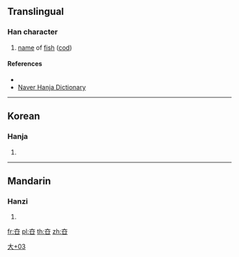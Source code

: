 ==Translingual==

===Han character===
{{Han char|rn=37|rad=大|as=03|sn=6|four=|canj=KR,XKR|ids=⿱大口}}

# [[name]] of [[fish]] ([[cod]])

====References====
* {{Han ref|kx=0250.071|dj=0509.150|hdz=10528.021|uh=593B|ud=22843}}
* [http://hanja.naver.com/hanja?q=%E5%A4%BB Naver Hanja Dictionary]

----

==Korean==

===Hanja===
{{ko-hanja|hangeul=[[구]]|rv=gu|mr=ku|y=kwu}}

# {{defn|lang=ko|sort=大03}}

----

==Mandarin==

===Hanzi===
{{cmn-hanzi|pin=[[huà]] ([[hua4]])|wg=hua<sup>4</sup>}}

# {{defn|lang=cmn|sort=大03}}

[[Category:Korean-only CJKV Characters|大+03]]

[[fr:夻]]
[[pl:夻]]
[[th:夻]]
[[zh:夻]]